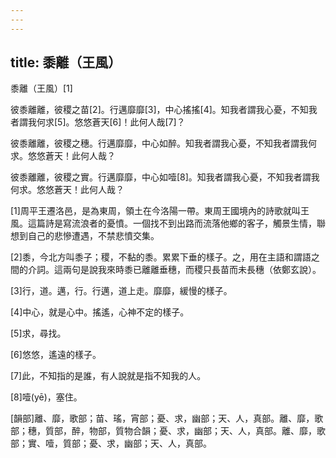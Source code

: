 ```yaml
---
---
---
```

title: 黍離（王風）
---




黍離（王風）[1]

彼黍離離，彼稷之苗[2]。行邁靡靡[3]，中心搖搖[4]。知我者謂我心憂，不知我者謂我何求[5]。悠悠蒼天[6]！此何人哉[7]？

彼黍離離，彼稷之穗。行邁靡靡，中心如醉。知我者謂我心憂，不知我者謂我何求。悠悠蒼天！此何人哉？

彼黍離離，彼稷之實。行邁靡靡，中心如噎[8]。知我者謂我心憂，不知我者謂我何求。悠悠蒼天！此何人哉？

[1]周平王遷洛邑，是為東周，領土在今洛陽一帶。東周王國境內的詩歌就叫王風。這篇詩是寫流浪者的憂憤。一個找不到出路而流落他鄉的客子，觸景生情，聯想到自己的悲慘遭遇，不禁悲憤交集。

[2]黍，今北方叫黍子；稷，不黏的黍。累累下垂的樣子。之，用在主語和謂語之間的介詞。這兩句是說我來時黍已離離垂穗，而稷只長苗而未長穗（依鄭玄說）。

[3]行，道。邁，行。行邁，道上走。靡靡，緩慢的樣子。

[4]中心，就是心中。搖遙，心神不定的樣子。

[5]求，尋找。

[6]悠悠，遙遠的樣子。

[7]此，不知指的是誰，有人說就是指不知我的人。

[8]噎(yē)，塞住。

[韻部]離、靡，歌部；苗、瑤，宵部；憂、求，幽部；天、人，真部。離、靡，歌部；穗，質部，醉，物部，質物合韻；憂、求，幽部；天、人，真部。離、靡，歌部；實、噎，質部；憂、求，幽部；天、人，真部。